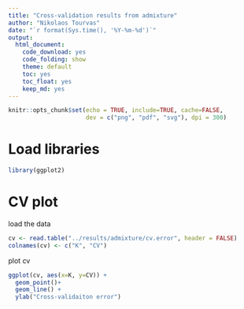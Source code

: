 ```yaml
---
title: "Cross-validation results from admixture"
author: "Nikolaos Tourvas"
date: "`r format(Sys.time(), '%Y-%m-%d')`"
output: 
  html_document:
    code_download: yes
    code_folding: show
    theme: default
    toc: yes
    toc_float: yes
    keep_md: yes
---
```


```r
knitr::opts_chunk$set(echo = TRUE, include=TRUE, cache=FALSE,
                      dev = c("png", "pdf", "svg"), dpi = 300)
```

# Load libraries
```r
library(ggplot2)
```

# CV plot
load the data
```r
cv <- read.table("../results/admixture/cv.error", header = FALSE)
colnames(cv) <- c("K", "CV")
```

plot cv
```r
ggplot(cv, aes(x=K, y=CV)) +
  geom_point()+
  geom_line() +
  ylab("Cross-validaiton error")
```

